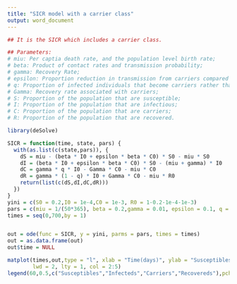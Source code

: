 ```yaml
---
title: "SICR model with a carrier class"
output: word_document
---
```



```r
## It is the SICR which includes a carrier class.

## Parameters:
# miu: Per captia death rate, and the population level birth rate;
# beta: Product of contact rates and transmission probability;
# gamma: Recovery Rate;
# epsilon: Proportion reduction in transmission from carriers compared to standard infectious individuals;
# q: Proportion of infected individuals that become carriers rather than fully recover;
# Gamma: Recovery rate associated with carriers;
# S: Proportion of the population that are susceptible;
# I: Proportion of the population that are infectious;
# C: Proportion of the population that are carriers;
# R: Proportion of the population that are recovered.

library(deSolve)

SICR = function(time, state, pars) {
  with(as.list(c(state,pars)), {
    dS = miu - (beta * I0 + epsilon * beta * C0) * S0 - miu * S0
    dI = (beta * I0 + epsilon * beta * C0) * S0 - (miu + gamma) * I0
    dC = gamma * q * I0 - Gamma * C0 - miu * C0
    dR = gamma * (1 - q) * I0 + Gamma * C0 - miu * R0
    return(list(c(dS,dI,dC,dR)))
  })
}
yini = c(S0 = 0.2,I0 = 1e-4,C0 = 1e-3, R0 = 1-0.2-1e-4-1e-3)
pars = c(miu = 1/(50*365), beta = 0.2,gamma = 0.01, epsilon = 0.1, q = 0.4, Gamma = 0.001)                                                         
times = seq(0,700,by = 1)


out = ode(func = SICR, y = yini, parms = pars, times = times)
out = as.data.frame(out)
out$time = NULL

matplot(times,out,type = "l", xlab = "Time(days)", ylab = "Susceptibles and Recovereds", main = "SEIR Model",
        lwd = 2, lty = 1, col = 2:5)
legend(60,0.5,c("Susceptibles","Infecteds","Carriers","Recovereds"),pch = 1, col = 2:5, bty = "n")
```

